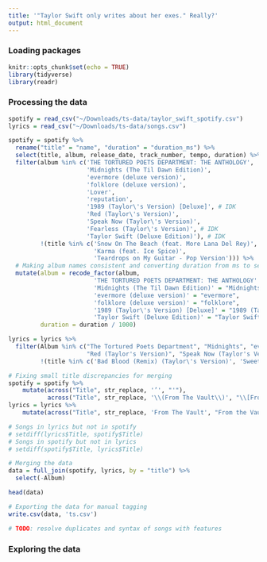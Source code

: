 ```yaml
---
title: '"Taylor Swift only writes about her exes." Really?'
output: html_document
---
```


### Loading packages

```r
knitr::opts_chunk$set(echo = TRUE)
library(tidyverse)
library(readr)
```

### Processing the data

```r
spotify = read_csv("~/Downloads/ts-data/taylor_swift_spotify.csv")
lyrics = read_csv("~/Downloads/ts-data/songs.csv")

spotify = spotify %>%
  rename("title" = "name", "duration" = "duration_ms") %>%
  select(title, album, release_date, track_number, tempo, duration) %>%
  filter(album %in% c('THE TORTURED POETS DEPARTMENT: THE ANTHOLOGY',
                      'Midnights (The Til Dawn Edition)',
                      'evermore (deluxe version)',
                      'folklore (deluxe version)',
                      'Lover',
                      'reputation',
                      '1989 (Taylor\'s Version) [Deluxe]', # IDK
                      'Red (Taylor\'s Version)',
                      'Speak Now (Taylor\'s Version)',
                      'Fearless (Taylor\'s Version)', # IDK
                      'Taylor Swift (Deluxe Edition)'), # IDK
         !(title %in% c('Snow On The Beach (feat. More Lana Del Rey)',
                        'Karma (feat. Ice Spice)',
                        'Teardrops on My Guitar - Pop Version'))) %>%
  # Making album names consistent and converting duration from ms to seconds
  mutate(album = recode_factor(album,
                        'THE TORTURED POETS DEPARTMENT: THE ANTHOLOGY' = "The Tortured Poets Department",
                        'Midnights (The Til Dawn Edition)' = "Midnights",
                        'evermore (deluxe version)' = "evermore",
                        'folklore (deluxe version)' = "folklore",
                        '1989 (Taylor\'s Version) [Deluxe]' = "1989 (Taylor's Version)",
                        'Taylor Swift (Deluxe Edition)' = "Taylor Swift"),
         duration = duration / 1000)

lyrics = lyrics %>%
  filter(Album %in% c("The Tortured Poets Department", "Midnights", "evermore", "folklore", "Lover", "reputation", "1989 (Taylor's Version)",
                      "Red (Taylor's Version)", "Speak Now (Taylor's Version)", "Fearless (Taylor's Version)", "Taylor Swift"),
         !(title %in% c('Bad Blood (Remix) (Taylor\'s Version)', 'Sweeter Than Fiction (Taylor\'s Version)')))

# Fixing small title discrepancies for merging
spotify = spotify %>%
    mutate(across("Title", str_replace, '’', "'"),
           across("Title", str_replace, '\\(From The Vault\\)', "\\[From the Vault\\]"))
lyrics = lyrics %>%
    mutate(across("Title", str_replace, 'From The Vault', "From the Vault"))

# Songs in lyrics but not in spotify
# setdiff(lyrics$Title, spotify$Title)
# Songs in spotify but not in lyrics
# setdiff(spotify$Title, lyrics$Title)

# Merging the data
data = full_join(spotify, lyrics, by = "title") %>%
  select(-Album)

head(data)

# Exporting the data for manual tagging
write.csv(data, 'ts.csv')

# TODO: resolve duplicates and syntax of songs with features

```

### Exploring the data

```r


```
